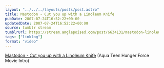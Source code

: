```yaml
---
layout: "../../../layouts/posts/post.astro"
title: Mastodon - Cut you up with a Linoleum Knife
pubDate: 2007-07-24T16:52:22+00:00
updatedDate: 2007-07-24T16:52:22+00:00
source: tumblr stream
tumblrUrl: https://stream.anglepoised.com/post/6634131/mastodon-linoleum-knife-aqua-teen-hunger-force
tags: ["linklog"]
format: "video"
---
```



<YouTube id="https://www.youtube.com/watch?v=53s13hXBX8w" />

[Mastodon - Cut you up with a Linoleum Knife][1] (Aqua Teen Hunger Force Movie Intro)

[1]: https://www.youtube.com/watch?v=53s13hXBX8w
